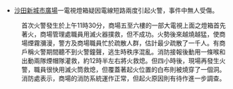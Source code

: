 {{Unreferenced|time=2007-5-9}}
*[[沙田_(香港)|沙田]][[新城市廣場|新城市廣場]]一電視燈箱疑因電線短路兩度引起火警，事件中無人受傷。
:首次火警發生於上午11時30分，商場五至六樓的一部大電視上面之燈箱首先著火，商場管理處職員用滅火器撲救，但不成功。火勢後來越燒越猛，使商場煙霧瀰漫，警方及商場職員忙於疏散人群，估計最少疏散了一千人。有商戶稱火警期間聽不到火警鐘聲，逃生時秩序混亂。消防接報後動用一條喉和出動兩隊煙帽隊灌救，約12時半左右將火救熄。但四小時後，現場再發生火警，職員很快用滅火筒救熄，但覆蓋著起火位置的白布則被燒穿了一個洞。消防處表示，商場的消防系統運作正常，但起火原因則有待作進一步調查。